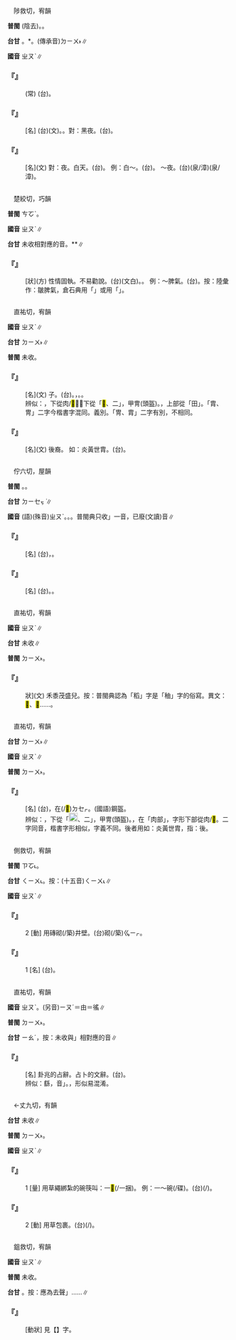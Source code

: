 
=={{ruby|晝|ㄓㄡˋ}}==

　陟救切，宥韻

'''普閩''' {{ruby|(文)|ㄉㄧㄨ˪}}(陰去)。{{ruby|(白)|ㄉㄠ˪}}。

'''台甘''' {{ruby|(文)|ㄉㄧㄨ˪}}。{{ruby|(語)|ㄉㄠ˪}}*。(傳承音)<rt>ㄉㄧㄨ˫</rt>∥

'''國音''' <rt>ㄓㄡˋ</rt>∥

    

==='''『{{ruby|晝|ㄓㄡˋ}}{{ruby|夜|ㄧㄝˋ}}{{ruby|不|ㄅㄨˋ}}{{ruby|停|ㄊㄧㄥˊ}}』'''===
: (常) (台){{ruby|暝|ㄇㄧˊ/ㄇㆤˊ}}{{ruby|日|ㆢㄧㆵ ͘/ㄌㄧㆵ ͘}}{{ruby|無|ㆠㄜˊ}}{{ruby|歇|ㄏㄧㄜㆷ}}{{ruby|困|ㄎㄨㄣ˪}}。
    

==='''『{{ruby|白|ㄅㄞˊ}}{{ruby|晝|ㄓㄡˋ}}』'''===
: [名] (台){{ruby|白|ㄅㄧㆤㆶ ͘}}{{ruby|晝|ㄉㄧㄨ˫}}(文)。{{ruby|當|ㄉㆭ}}{{ruby|頭|ㄊㄠˊ}}{{ruby|白|ㄅㆤㆷ ͘}}{{ruby|日|ㆢㄧㆵ ͘/ㄌㄧㆵ ͘}}。對：黑夜。(台){{ruby|烏|ㆦ}}{{ruby|暗|ㆰ˪}}{{ruby|暝|ㄇㆤˊ/ㄇㄧˊ}}。
    

==='''『{{ruby|晝|ㄓㄡˋ}}』'''===
: [名](文) 對：夜。白天。(台){{ruby|日|ㆢㄧㆵ ͘/ㄌㄧㆵ ͘}}{{ruby|時|·ㄒㄧˊ}}。 例：白～。(台){{ruby|當|ㄉㆭ}}{{ruby|頭|ㄊㄠˊ}}{{ruby|白|ㄅㆤㆷ ͘}}{{ruby|日|ㆢㄧㆵ ͘/ㄌㄧㆵ ͘}}。 ～夜。(台){{ruby|冥|ㄇㄧˊ/ㄇㆤˊ}}(泉/漳){{ruby|日|ㄌㄧㆵ ͘/ㆢㄧㆵ ͘}}(泉/漳)。
    

=={{ruby|<mark>&#xf9258;</mark>|ㄓㄡˋ}}==

　楚絞切，巧韻

'''普閩''' <rt>ㄘㆦˋ</rt>。

'''國音''' <rt>ㄓㄡˋ</rt>∥

'''台甘''' 未收相對應的音。{{ruby|(台)|ㄘㄠˋ}}*{{ruby|。|ㄘㄚˋ}}*∥

    

==='''『{{ruby|<mark>&#xf9258;</mark>|ㄓㄡˋ}}』'''===
: [狀](方) 性情固執。不易勸說。(台){{ruby|固|ㄍㆦ˪}}{{ruby|執|ㄐㄧㆴ}}(文白)。{{ruby|戇|ㄍㄤ˪}}。 例：～脾氣。(台){{ruby|性|ㄒㄧㄥ˪}}{{ruby|地|ㄉㆤ˫}}{{ruby|拫|ㄍㄨㄣ˪}}{{ruby|強|ㄍㄧㆲˊ}}。按：陸彙作：皺脾氣，倉石典用「{{ruby|軸|ㄓㄡˊ}}」或用「{{ruby|紂|ㄓㄡˋ}}」。
    

=={{ruby|胄|ㄓㄡˋ}}==

　直祐切，宥韻

'''國音''' <rt>ㄓㄡˋ</rt>∥

'''台甘''' <rt>ㄉㄧㄨ˫</rt>∥

'''普閩''' 未收。

    

==='''『{{ruby|胄|ㄓㄡˋ}}{{ruby|子|ㄗˇ}}』'''===
: [名](文) {{ruby|長|ㄓㄤˇ}}子。(台){{ruby|長|ㄉㄧㆲˋ}}{{ruby|子|ㄗㄨˋ}}。{{ruby|大|ㄉㄨㄚ˫}}{{ruby|囝|ㄍㆩˋ/ㄍㄧㆩˋ}}，{{ruby|大|ㄉㄨㄚ˫}}{{ruby|後|ㄏㄠ˫}}{{ruby|生|ㄙㆥ/ㄒㆪ}}。{{ruby|哲|ㄉㄧㄚㆵ}}{{ruby|嗣|ㄙㄨˊ}}。
:辨似：{{ruby|胄|ㄓㄡˋ}}，下從肉/<mark>&#xf9256;</mark>；{{ruby|冑|ㄓㄡˋ}}，下從「<mark>&#xf9255;</mark>、二」，甲冑(頭盔)。{{ruby|胃|ㄨㄟˋ}}，上部從「田」。「胄、冑」二字今楷書字混同。義別。「冑、胄」二字有別，不相同。
:
    

==='''『{{ruby|胄|ㄓㄡˋ}}』'''===
: [名](文) 後裔。 如：炎黃世胄。(台){{ruby|漢|ㄏㄢ˪}}{{ruby|民|ㆠㄧㄣˊ}}{{ruby|自|ㄗㄨ˫}}{{ruby|稱|ㄑㄧㄥ}}{{ruby|黃|ㄏㆲˊ}}{{ruby|帝|ㄉㆤ˪}}{{ruby|丌|ㆤ}}{{ruby|子|ㄗㄨˋ}}{{ruby|孫|ㄙㄨㄣ}}。
    

=={{ruby|軸|ㄓㄡˋ}}==

　佇六切，屋韻

'''普閩''' {{ruby|(文)|ㄉㄧㆦㆶ ͘}}。{{ruby|(白)|ㄉㄧㆤㆶ ͘}}。

'''台甘''' <rt>ㄉㄧㆤㆶ ͘</rt>∥

'''國音''' (語)(殊音)<rt>ㄓㄡˋ</rt>。{{ruby|(文)|ㄓㄨˋ}}。{{ruby|(語)|ㄓㄡˊ}}。普閩典只收{{ruby|「|ㄓㄡˊ}}」一音，已廢(文讀)音∥

    

==='''『{{ruby|壓|ㄧㄚ}}{{ruby|軸|ㄓㄡˋ}}{{ruby|戲|ㄒㄧˋ}}{{ruby|子|·ㄗˇ}}』'''===
: [名] (台){{ruby|戲|ㄏㄧ˪}}{{ruby|劇|ㄍㄧㆦㆶ ͘}}{{ruby|丌|ㆤ}}{{ruby|尾|ㆠㄨㆤˋ/ㆠㆤˋ}}{{ruby|二|ㄋㆭ˫}}{{ruby|齣|ㄘㄨㆵ}}，{{ruby|精|ㄐㄧㄥ}}{{ruby|彩|ㄘㄞˋ}}{{ruby|丌|ㆤ}}{{ruby|出|ㄘㄨㆵ}}{{ruby|頭|ㄊㄠˊ}}。
    

==='''『{{ruby|大|ㄉㄚˋ}}{{ruby|軸|ㄓㄡˋ}}{{ruby|子|·ㄗˇ}}』'''===
: [名] (台){{ruby|戲|ㄏㄧ˪}}{{ruby|劇|ㄍㄧㆦㆶ ͘}}{{ruby|丌|ㆤ}}{{ruby|尾|ㆠㄨㆤˋ/ㆠㆤˋ}}{{ruby|齣|ㄘㄨㆵ}}{{ruby|戲|ㄏㄧ˪}}。{{ruby|熱|ㆢㄧㄚㆵ ͘/ㄌㄧㄚㆵ ͘}}{{ruby|場|ㄉㄧㆧˊ/ㄉㄧㆫˊ}}。
    

=={{ruby|秞|ㄓㄡˋ}}==

　直祐切，宥韻

'''國音''' <rt>ㄓㄡˋ</rt>∥

'''台甘''' 未收∥

'''普閩''' <rt>ㄉㄧㄨ˫</rt>。

    

==='''『{{ruby|秞|ㄓㄡˋ}}』'''===
: 狀](文) 禾黍茂盛兒。按：普閩典認為「稻」字是「秞」字的俗寫。異文：<mark>&#xf97ec;</mark>、<mark>&#xf8164;</mark>……。
    

=={{ruby|冑|ㄓㄡˋ}}==

　直祐切，宥韻

'''台甘''' <rt>ㄉㄧㄨ˫</rt>∥

'''國音''' <rt>ㄓㄡˋ</rt>∥

'''普閩''' <rt>ㄉㄧㄨ˫</rt>。

    

==='''『{{ruby|冑|ㄓㄡˋ}}』'''===
: [名] (台){{ruby|冑|ㄉㄧㄨ˫}}，{{ruby|古|ㄍㆦˋ}}{{ruby|早|ㄗㄚˋ}}{{ruby|軍|ㄍㄨㄣ}}{{ruby|人|ㆢㄧㄣˊ/ㄌㄧㄣˊ}}{{ruby|相|ㄒㄧㄜ}}{{ruby|戰|ㄐㄧㄢ˪}}{{ruby|時|ㄒㄧˊ}}在(/<mark>&#xf9549;</mark>)<rt>ㄉㆤㆷ</rt>{{ruby|戴|ㄉㄧ˪}}{{ruby|丌|ㆤ}}{{ruby|頭|ㄊㄠˊ}}{{ruby|盔|ㄎㄨㆤ}}。{{ruby|像|ㄑㄧㆧ˫/ㄑㄧㆫ˫}}{{ruby|現|ㄏㄧㄢ˫}}{{ruby|代|ㄉㄞ˫}}{{ruby|軍|ㄍㄨㄣ}}{{ruby|人|ㆢㄧㄣˊ/ㄌㄧㄣˊ}}{{ruby|丌|ㆤ}}{{ruby|鐵|ㄊㄧㆷ}}{{ruby|帽|ㆠㄜ˫}}(國語)鋼盔。
:辨似：{{ruby|冑|ㄓㄡˋ}}，下從「[[File:c6c3.png|20px]]、二」，甲冑(頭盔)。{{ruby|胄|ㄓㄡˋ}}，在「肉部」，字形下部從肉/<mark>&#xf9256;</mark>。二字同音，楷書字形相似，字義不同。後者用如：炎黃世胄，指：後{{ruby|裔|ㄧˋ}}。
:
    

=={{ruby|甃|ㄓㄡˋ}}==

　側救切，宥韻

'''普閩''' <rt>ㄗㆦ˪</rt>。

'''台甘''' <rt>ㄑㄧㄨ˪</rt>。按：(十五音)<rt>ㄑㄧㄨ˪</rt>∥

'''國音''' <rt>ㄓㄡˋ</rt>∥

    

==='''『{{ruby|甃|ㄓㄡˋ}}』'''===
:2  [動] 用磚砌(/築)井壁。(台)砌(/築)<rt>ㆣㄧㆷ</rt>。
    

==='''『{{ruby|甃|ㄓㄡˋ}}』'''===
:1  [名] (台){{ruby|水|ㄗㄨㄧˋ}}{{ruby|井|ㄗㆥˋ/ㄐㆪˋ}}{{ruby|丌|ㆤ}}{{ruby|壁|ㄅㄧㄚㆷ}}。
    

=={{ruby|繇|ㄓㄡˋ}}==

　直祐切，宥韻

'''國音''' <rt>ㄓㄡˋ</rt>。(另音)<rt>ㄧㄡˊ</rt>＝由{{ruby|。|ㄧㄠˊ}}＝徭∥

'''普閩''' <rt>ㄉㄧㄨ˫</rt>。

'''台甘''' <rt>ㄧㄠˊ</rt>{{ruby|。|ㄧㄨˊ}}，按：未收與{{ruby|「|ㄓㄡˋ}}」相對應的音∥

    

==='''『{{ruby|繇|ㄓㄡˋ}}』'''===
: [名] 卦兆的占辭。占卜的文辭。(台){{ruby|寫|ㄒㄧㄚˋ}}{{ruby|<mark>&#xffa4f;</mark>|ㄉㄧㆰ˪}}{{ruby|龜|ㄍㄨ}}{{ruby|殼|ㄎㄚㆶ}}{{ruby|<mark>&#xffa49;</mark>|ㆠㆤㆷ/ㆠㄨㆤㆷ ͘}}{{ruby|卜|ㄅㆦㆶ}}{{ruby|吉|ㄍㄧㄚㆵ}}{{ruby|凶|ㄏㄧㆲ}}{{ruby|丌|ㆤ}}{{ruby|文|ㆠㄨㄣˊ}}{{ruby|辭|ㄙㄨˊ}}。
:辨似：繇，音{{ruby|「|ㄓㄡˋ}}{{ruby|、|ㄧㄡˊ}}{{ruby|、|ㄧㄠˊ}}」。{{ruby|鯀|ㄍㄨㄣˇ}}，形似易混淆。
:
    

=={{ruby|<mark>&#xf925a;</mark>|ㄓㄡˋ}}==

　←丈九切，有韻

'''台甘''' 未收∥

'''普閩''' <rt>ㄉㄧㄨ˫</rt>。

'''國音''' <rt>ㄓㄡˋ</rt>∥

    

==='''『{{ruby|<mark>&#xf925a;</mark>|ㄓㄡˋ}}』'''===
:1  [量] 用草繩綁紮的碗筷叫：一<mark>&#xf925a;</mark>(/一捆)。 例：一～碗(/碟)。(台){{ruby|一|ㄐㄧㆵ ͘}}{{ruby|縛|ㄅㄚㆶ ͘}}{{ruby|碗|ㄨㆩˋ}}(/{{ruby|碟|ㄉㄧㆷ ͘}}{{ruby|仔|ㄚ}})。
    

==='''『{{ruby|<mark>&#xf925a;</mark>|ㄓㄡˋ}}』'''===
:2  [動] 用草包裹。(台){{ruby|用|ㄧㄥ˫/ㄧㆲ˫}}{{ruby|草|ㄘㄠˋ}}{{ruby|索|ㄙㄜㆷ}}{{ruby|捆|ㄎㄨㄣˋ}}{{ruby|縛|ㄅㄚㆶ ͘}}{{ruby|規|ㄍㄨㄧ}}{{ruby|疊|ㄊㄚㆷ ͘}}(/{{ruby|規|ㄍㄨㄧ}}{{ruby|縛|ㄅㄚㆶ ͘}})。
    

=={{ruby|僽|ㄓㄡˋ}}==

　鉏救切，宥韻

'''國音''' <rt>ㄓㄡˋ</rt>∥

'''普閩''' 未收。

'''台甘''' {{ruby|(文)|ㄑㄧㄨ}}{{ruby|。|ㄗㆦ}}。按：應為去聲{{ruby|「|ㄗㆦ˪}}」……∥

    

==='''『{{ruby|僝|ㄔㄢˊ}}{{ruby|僽|ㄓㄡˋ}}』'''===
: [動狀] 見【{{ruby|僝|ㄔㄢˊ}}】字。
    
